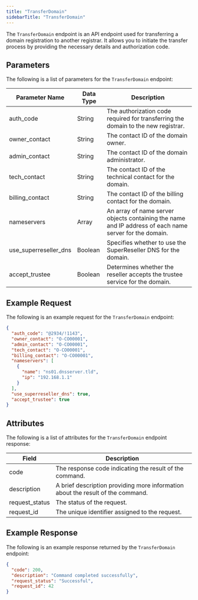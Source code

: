 ```yaml
---
title: "TransferDomain"
sidebarTitle: "TransferDomain"
---
```

The `TransferDomain` endpoint is an API endpoint used for transferring a domain registration to another registrar. It allows you to initiate the transfer process by providing the necessary details and authorization code.

## Parameters
The following is a list of parameters for the `TransferDomain` endpoint:

| Parameter Name   | Data Type | Description                                                                                            |
|------------------|-----------|--------------------------------------------------------------------------------------------------------|
| auth_code        | String    | The authorization code required for transferring the domain to the new registrar.                      |
| owner_contact    | String    | The contact ID of the domain owner.                                                                     |
| admin_contact    | String    | The contact ID of the domain administrator.                                                             |
| tech_contact     | String    | The contact ID of the technical contact for the domain.                                                 |
| billing_contact  | String    | The contact ID of the billing contact for the domain.                                                   |
| nameservers      | Array     | An array of name server objects containing the name and IP address of each name server for the domain. |
| use_superreseller_dns | Boolean | Specifies whether to use the SuperReseller DNS for the domain.                                          |
| accept_trustee   | Boolean   | Determines whether the reseller accepts the trustee service for the domain.                             |

## Example Request
The following is an example request for the `TransferDomain` endpoint:

```json
{
  "auth_code": "@2934/!1143",
  "owner_contact": "O-CO00001",
  "admin_contact": "O-CO00001",
  "tech_contact": "O-CO00001",
  "billing_contact": "O-CO00001",
  "nameservers": [
    {
      "name": "ns01.dnsserver.tld",
      "ip": "192.168.1.1"
    }
  ],
  "use_superreseller_dns": true,
  "accept_trustee": true
}
```

## Attributes
The following is a list of attributes for the `TransferDomain` endpoint response:

| Field           | Description                                                                       |
|-----------------|-----------------------------------------------------------------------------------|
| code            | The response code indicating the result of the command.                           |
| description     | A brief description providing more information about the result of the command.   |
| request_status  | The status of the request.                                                        |
| request_id      | The unique identifier assigned to the request.                                     |

## Example Response
The following is an example response returned by the `TransferDomain` endpoint:
```json
{
  "code": 200,
  "description": "Command completed successfully",
  "request_status": "Successful",
  "request_id": 42
}
```